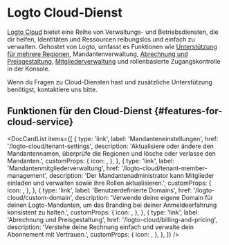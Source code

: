
# Logto Cloud-Dienst

[Logto Cloud](https://cloud.logto.io) bietet eine Reihe von Verwaltungs- und Betriebsdiensten, die dir helfen, Identitäten und Ressourcen reibungslos und einfach zu verwalten. Gehostet von Logto, umfasst es Funktionen wie [Unterstützung für mehrere Regionen](/logto-cloud/tenant-settings#tenant-region), Mandantenverwaltung, [Abrechnung und Preisgestaltung](/logto-cloud/billing-and-pricing), [Mitgliederverwaltung](/logto-cloud/tenant-member-management) und rollenbasierte Zugangskontrolle in der Konsole.

Wenn du Fragen zu Cloud-Diensten hast und zusätzliche Unterstützung benötigst, kontaktiere uns bitte.

## Funktionen für den Cloud-Dienst \{#features-for-cloud-service}

<DocCardList
  items={[
    {
      type: 'link',
      label: 'Mandanteneinstellungen',
      href: '/logto-cloud/tenant-settings',
      description:
        'Aktualisiere oder ändere den Mandantennamen, überprüfe die Regionen und lösche oder verlasse den Mandanten.',
      customProps: {
        icon: <TenantSettings />,
      },
    },
    {
      type: 'link',
      label: 'Mandantenmitgliederverwaltung',
      href: '/logto-cloud/tenant-member-management',
      description:
        'Der Mandantenadministrator kann Mitglieder einladen und verwalten sowie ihre Rollen aktualisieren.',
      customProps: {
        icon: <TenantMemberManagement />,
      },
    },
    {
      type: 'link',
      label: 'Benutzerdefinierte Domains',
      href: '/logto-cloud/custom-domain',
      description:
        'Verwende deine eigene Domain für deinen Logto-Mandanten, um das Branding bei deiner Anmeldeerfahrung konsistent zu halten.',
      customProps: {
        icon: <CustomDomains />,
      },
    },
    {
      type: 'link',
      label: 'Abrechnung und Preisgestaltung',
      href: '/logto-cloud/billing-and-pricing',
      description: 'Verstehe deine Rechnung einfach und verwalte dein Abonnement mit Vertrauen.',
      customProps: {
        icon: <PricingAndBilling />,
      },
    },
  ]}
/>
